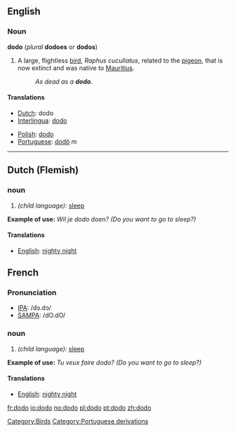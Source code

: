 {{wikipedia}}
==English==
===Noun===
'''dodo''' (''plural'' '''dodoes''' or '''dodos''')

# A large, flightless [[bird]], ''Raphus cucullatus'', related to the [[pigeon]], that is now extinct and was native to [[Mauritius]].
#: ''As dead as a '''dodo'''''.

====Translations====
{{top}}
*[[Dutch]]: dodo
*[[Interlingua]]: [[dodo]]
{{mid}}
*[[Polish]]: [[dodo]]
*[[Portuguese]]: [[dodô]] ''m''
{{bottom}}

[[Category:Birds]]

----

==Dutch (Flemish)==

===noun===
# ''(child language):'' [[sleep]]
'''Example of use:''' ''Wil je dodo doen? (Do you want to go to sleep?)''

====Translations====
*[[English]]: [[nighty night]]

==French==

===Pronunciation===
*[[w:IPA|IPA]]: /dɔ.dɔ/
*[[w:SAMPA|SAMPA]]: /dO.dO/

===noun===
# ''(child language):'' [[sleep]]
'''Example of use:''' ''Tu veux faire dodo? (Do you want to go to sleep?)''

====Translations====
*[[English]]: [[nighty night]]
[[Category:Portuguese derivations]]

[[fr:dodo]]
[[io:dodo]]
[[no:dodo]]
[[pl:dodo]]
[[pt:dodo]]
[[zh:dodo]]